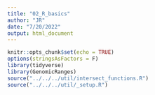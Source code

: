 ```yaml
---
title: "02_R_basics"
author: "JR"
date: "7/20/2022"
output: html_document
---
```


```r
knitr::opts_chunk$set(echo = TRUE)
options(stringsAsFactors = F)
library(tidyverse)
library(GenomicRanges)
source("../../../util/intersect_functions.R")
source("../../../util/_setup.R")
```

